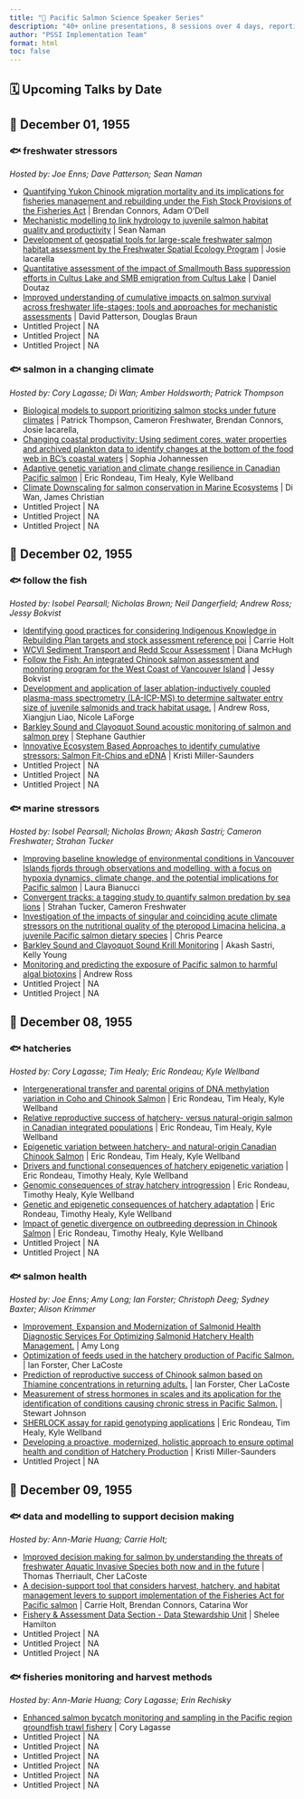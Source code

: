 ```yaml
---
title: "🌊 Pacific Salmon Science Speaker Series"
description: "40+ online presentations, 8 sessions over 4 days, reporting on the results of the most current salmon science research through the PSSI and BCSRIF programs."
author: "PSSI Implementation Team"
format: html
toc: false
---
```


## 🗓️ Upcoming Talks by Date

## 📅 December 01, 1955

### 🐟 freshwater stressors
_Hosted by: Joe Enns; Dave Patterson; Sean Naman_

- [Quantifying Yukon Chinook migration mortality and its implications for fisheries management and rebuilding under the Fish Stock Provisions of the Fisheries Act](pages/2402.qmd) | Brendan Connors, Adam O'Dell
- [Mechanistic modelling to link hydrology to juvenile salmon habitat quality and productivity](pages/2424.qmd) | Sean Naman
- [Development of geospatial tools for large-scale freshwater salmon habitat assessment by the Freshwater Spatial Ecology Program](pages/2425.qmd) | Josie Iacarella
- [Quantitative assessment of the impact of Smallmouth Bass suppression efforts in Cultus Lake and SMB emigration from Cultus Lake](pages/2443.qmd) | Daniel Doutaz
- [Improved understanding of cumulative impacts on salmon survival across freshwater life-stages; tools and approaches for mechanistic assessments](pages/2493.qmd) | David Patterson, Douglas Braun
- Untitled Project | NA
- Untitled Project | NA
- Untitled Project | NA

### 🐟 salmon in a changing climate
_Hosted by: Cory Lagasse; Di Wan; Amber Holdsworth; Patrick Thompson_

- [Biological models to support prioritizing salmon stocks under future climates](pages/2405.qmd) | Patrick Thompson, Cameron Freshwater, Brendan Connors, Josie Iacarella,
- [Changing coastal productivity: Using sediment cores, water properties and archived plankton data to identify changes at the bottom of the food web in BC’s coastal waters](pages/2406.qmd) | Sophia Johannessen
- [Adaptive genetic variation and climate change resilience in Canadian Pacific salmon](pages/2437.qmd) | Eric Rondeau, Tim Healy, Kyle Wellband
- [Climate Downscaling for salmon conservation in Marine Ecosystems](pages/2539.qmd) | Di Wan, James Christian
- Untitled Project | NA
- Untitled Project | NA
- Untitled Project | NA

## 📅 December 02, 1955

### 🐟 follow the fish
_Hosted by: Isobel Pearsall; Nicholas Brown; Neil Dangerfield; Andrew Ross; Jessy Bokvist_

- [Identifying good practices for considering Indigenous Knowledge in Rebuilding Plan targets and stock assessment reference poi](pages/2397.qmd) | Carrie Holt
- [WCVI Sediment Transport and Redd Scour Assessment](pages/2398.qmd) | Diana McHugh
- [Follow the Fish: An integrated Chinook salmon assessment and monitoring program for the West Coast of Vancouver Island](pages/2407.qmd) | Jessy Bokvist
- [Development and application of laser ablation-inductively coupled plasma-mass spectrometry (LA-ICP-MS) to determine saltwater entry size of juvenile salmonids and track habitat usage.](pages/2422.qmd) | Andrew Ross, Xiangjun Liao, Nicole LaForge
- [Barkley Sound and Clayoquot Sound acoustic monitoring of salmon and salmon prey](pages/2432.qmd) | Stephane Gauthier
- [Innovative Ecosystem Based Approaches to identify cumulative stressors: Salmon Fit-Chips and eDNA](pages/2447.qmd) | Kristi Miller-Saunders
- Untitled Project | NA
- Untitled Project | NA
- Untitled Project | NA

### 🐟 marine stressors
_Hosted by: Isobel Pearsall; Nicholas Brown; Akash Sastri; Cameron Freshwater; Strahan Tucker_

- [Improving baseline knowledge of environmental conditions in Vancouver Islands fjords through observations and modelling, with a focus on hypoxia dynamics, climate change, and the potential implications for Pacific salmon](pages/2404.qmd) | Laura Bianucci
- [Convergent tracks: a tagging study to quantify salmon predation by sea lions](pages/2409.qmd) | Strahan Tucker, Cameron Freshwater
- [Investigation of the impacts of singular and coinciding acute climate stressors on the nutritional quality of the pteropod Limacina helicina, a juvenile Pacific salmon dietary species](pages/2412.qmd) | Chris Pearce
- [Barkley Sound and Clayoquot Sound Krill Monitoring](pages/2413.qmd) | Akash Sastri, Kelly Young
- [Monitoring and predicting the exposure of Pacific salmon to harmful algal biotoxins](pages/2416.qmd) | Andrew Ross
- Untitled Project | NA
- Untitled Project | NA

## 📅 December 08, 1955

### 🐟 hatcheries
_Hosted by: Cory Lagasse; Tim Healy; Eric Rondeau; Kyle Wellband_

- [Intergenerational transfer and parental origins of DNA methylation variation in Coho and Chinook Salmon](pages/2435.qmd) | Eric Rondeau, Tim Healy, Kyle Wellband
- [Relative reproductive success of hatchery- versus natural-origin salmon in Canadian integrated populations](pages/2451.qmd) | Eric Rondeau, Tim Healy, Kyle Wellband
- [Epigenetic variation between hatchery- and natural-origin Canadian Chinook Salmon](pages/2453.qmd) | Eric Rondeau, Tim Healy, Kyle Wellband
- [Drivers and functional consequences of hatchery epigenetic variation](pages/3103.qmd) | Eric Rondeau, Timothy Healy, Kyle Wellband
- [Genomic consequences of stray hatchery introgression](pages/3119.qmd) | Eric Rondeau, Timothy Healy, Kyle Wellband
- [Genetic and epigenetic consequences of hatchery adaptation](pages/3120.qmd) | Eric Rondeau, Timothy Healy, Kyle Wellband
- [Impact of genetic divergence on outbreeding depression in Chinook Salmon](pages/3121.qmd) | Eric Rondeau, Timothy Healy, Kyle Wellband
- Untitled Project | NA
- Untitled Project | NA

### 🐟 salmon health
_Hosted by: Joe Enns; Amy Long; Ian Forster; Christoph Deeg; Sydney Baxter; Alison Krimmer_

- [Improvement, Expansion and Modernization of Salmonid Health Diagnostic Services For Optimizing Salmonid Hatchery Health Management.](pages/2408.qmd) | Amy Long
- [Optimization of feeds used in the hatchery production of Pacific Salmon.](pages/2417.qmd) | Ian Forster, Cher LaCoste
- [Prediction of reproductive success of Chinook salmon based on Thiamine concentrations in returning adults.](pages/2418.qmd) | Ian Forster, Cher LaCoste
- [Measurement of stress hormones in scales and its application for the identification of conditions causing chronic stress in Pacific Salmon.](pages/2421.qmd) | Stewart Johnson
- [SHERLOCK assay for rapid genotyping applications](pages/2434.qmd) | Eric Rondeau, Tim Healy, Kyle Wellband
- [Developing a proactive, modernized, holistic approach to ensure optimal health and condition of Hatchery Production](pages/2448.qmd) | Kristi Miller-Saunders
- Untitled Project | NA

## 📅 December 09, 1955

### 🐟 data and modelling to support decision making
_Hosted by: Ann-Marie Huang; Carrie Holt;_

- [Improved decision making for salmon by understanding the threats of freshwater Aquatic Invasive Species both now and in the future](pages/2410.qmd) | Thomas Therriault, Cher LaCoste
- [A decision-support tool that considers harvest, hatchery, and habitat management levers to support implementation of the Fisheries Act for Pacific salmon](pages/2449.qmd) | Carrie Holt, Brendan Connors, Catarina Wor
- [Fishery & Assessment Data Section - Data Stewardship Unit](pages/2546.qmd) | Shelee Hamilton
- Untitled Project | NA
- Untitled Project | NA
- Untitled Project | NA

### 🐟 fisheries monitoring and harvest methods
_Hosted by: Ann-Marie Huang; Cory Lagasse; Erin Rechisky_

- [Enhanced salmon bycatch monitoring and sampling in the Pacific region groundfish trawl fishery](pages/2394.qmd) | Cory Lagasse
- Untitled Project | NA
- Untitled Project | NA
- Untitled Project | NA
- Untitled Project | NA
- Untitled Project | NA
- Untitled Project | NA


